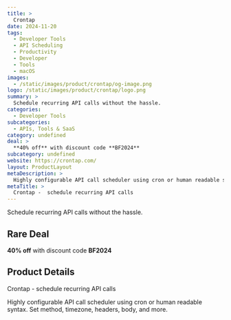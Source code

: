 ```yaml
---
title: >
  Crontap
date: 2024-11-20
tags:
  - Developer Tools
  - API Scheduling
  - Productivity
  - Developer
  - Tools
  - macOS
images:
  - /static/images/product/crontap/og-image.png
logo: /static/images/product/crontap/logo.png
summary: >
  Schedule recurring API calls without the hassle.
categories:
  - Developer Tools
subcategories:
  - APIs, Tools & SaaS
category: undefined
deal: >
  **40% off** with discount code **BF2024**
subcategory: undefined
website: https://crontap.com/
layout: ProductLayout
metaDescription: >
  Highly configurable API call scheduler using cron or human readable syntax. Set method, timezone, headers, body, and more.
metaTitle: >
  Crontap -  schedule recurring API calls
---
```

Schedule recurring API calls without the hassle.

## Rare Deal

**40% off** with discount code **BF2024**

## Product Details
Crontap -  schedule recurring API calls

Highly configurable API call scheduler using cron or human readable syntax. Set method, timezone, headers, body, and more.
